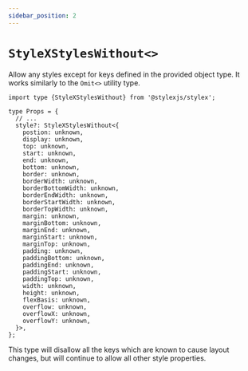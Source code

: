 ```yaml
---
sidebar_position: 2
---
```


# `StyleXStylesWithout<>`

Allow any styles except for keys defined in the provided object type.
It works similarly to the `Omit<>` utility type.

```tsx
import type {StyleXStylesWithout} from '@stylexjs/stylex';

type Props = {
  // ...
  style?: StyleXStylesWithout<{
    postion: unknown,
    display: unknown,
    top: unknown,
    start: unknown,
    end: unknown,
    bottom: unknown,
    border: unknown,
    borderWidth: unknown,
    borderBottomWidth: unknown,
    borderEndWidth: unknown,
    borderStartWidth: unknown,
    borderTopWidth: unknown,
    margin: unknown,
    marginBottom: unknown,
    marginEnd: unknown,
    marginStart: unknown,
    marginTop: unknown,
    padding: unknown,
    paddingBottom: unknown,
    paddingEnd: unknown,
    paddingStart: unknown,
    paddingTop: unknown,
    width: unknown,
    height: unknown,
    flexBasis: unknown,
    overflow: unknown,
    overflowX: unknown,
    overflowY: unknown,
  }>,
};
```

This type will disallow all the keys which are known to cause layout
changes, but will continue to allow all other style properties.